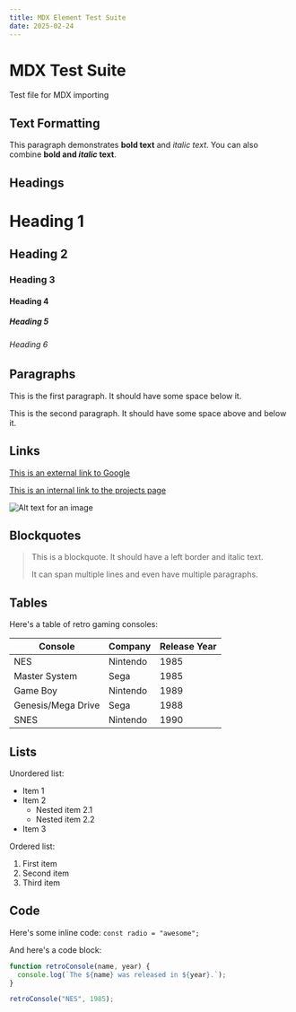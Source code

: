 ```yaml
---
title: MDX Element Test Suite
date: 2025-02-24
---
```


# MDX Test Suite

Test file for MDX importing

## Text Formatting

This paragraph demonstrates **bold text** and *italic text*. You can also combine **bold and _italic_ text**.

## Headings

# Heading 1
## Heading 2
### Heading 3
#### Heading 4
##### Heading 5
###### Heading 6

## Paragraphs

This is the first paragraph. It should have some space below it.

This is the second paragraph. It should have some space above and below it.

## Links

[This is an external link to Google](https://www.google.com)

[This is an internal link to the projects page](/projects)

![Alt text for an image](https://upload.wikimedia.org/wikipedia/commons/9/91/Bruce_McCandless_II_during_EVA_in_1984.jpg)

## Blockquotes

> This is a blockquote. It should have a left border and italic text.
> 
> It can span multiple lines and even have multiple paragraphs.

## Tables

Here's a table of retro gaming consoles:

| Console | Company | Release Year |
|---------|---------|--------------|
| NES | Nintendo | 1985 |
| Master System | Sega | 1985 |
| Game Boy | Nintendo | 1989 |
| Genesis/Mega Drive | Sega | 1988 |
| SNES | Nintendo | 1990 |

## Lists

Unordered list:
- Item 1
- Item 2
  - Nested item 2.1
  - Nested item 2.2
- Item 3

Ordered list:
1. First item
2. Second item
3. Third item

## Code

Here's some inline code: `const radio = "awesome";`

And here's a code block:

```javascript
function retroConsole(name, year) {
  console.log(`The ${name} was released in ${year}.`);
}

retroConsole("NES", 1985);